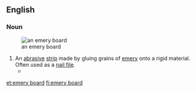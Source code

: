 ==English==

===Noun===
{{en-noun}}
[[File:Emeryboard.jpg|thumb|right|an emery board]]
# An [[abrasive]] [[strip]] made by gluing grains of [[emery]] onto a rigid material. Often used as a [[nail file]].
#* {{quote-text|year=2009|author=Chris Epting|title=The Early Polo Grounds|page=1948|passage=He was known for throwing the “emery ball,” a baseball that had been scuffed with a piece of '''emery board''' hidden in the heel of his glove.}}

[[et:emery board]]
[[fi:emery board]]